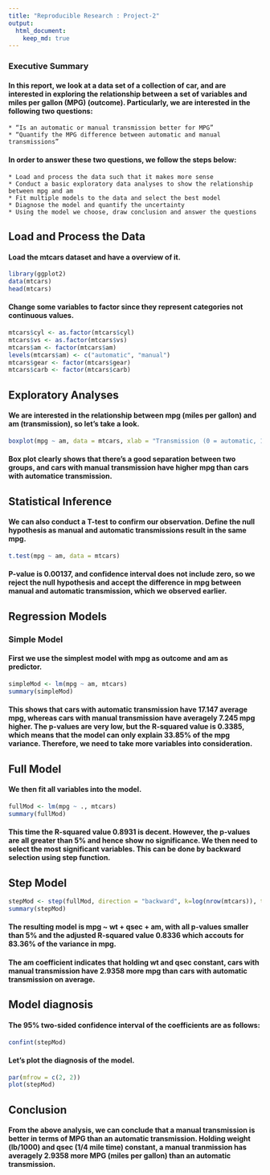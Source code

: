 ```yaml
---
title: "Reproducible Research : Project-2"
output: 
  html_document:
    keep_md: true
---
```


### Executive Summary

#### In this report, we look at a data set of a collection of car, and are interested in exploring the relationship between a set of variables and miles per gallon (MPG) (outcome). Particularly, we are interested in the following two questions:

    * “Is an automatic or manual transmission better for MPG”
    * “Quantify the MPG difference between automatic and manual transmissions”

#### In order to answer these two questions, we follow the steps below:

    * Load and process the data such that it makes more sense
    * Conduct a basic exploratory data analyses to show the relationship between mpg and am
    * Fit multiple models to the data and select the best model
    * Diagnose the model and quantify the uncertainty
    * Using the model we choose, draw conclusion and answer the questions

## Load and Process the Data

#### Load the mtcars dataset and have a overview of it.
```r
library(ggplot2)
data(mtcars)
head(mtcars)
```
#### Change some variables to factor since they represent categories not continuous values.
```r
mtcars$cyl <- as.factor(mtcars$cyl)
mtcars$vs <- as.factor(mtcars$vs)
mtcars$am <- factor(mtcars$am)
levels(mtcars$am) <- c("automatic", "manual")
mtcars$gear <- factor(mtcars$gear)
mtcars$carb <- factor(mtcars$carb)
```
## Exploratory Analyses
#### We are interested in the relationship between mpg (miles per gallon) and am (transmission), so let’s take a look.


```r
boxplot(mpg ~ am, data = mtcars, xlab = "Transmission (0 = automatic, 1 = manual)")
```


#### Box plot clearly shows that there’s a good separation between two groups, and cars with manual transmission have higher mpg than cars with automatice transmission.

## Statistical Inference

#### We can also conduct a T-test to confirm our observation. Define the null hypothesis as manual and automatic transmissions result in the same mpg.

```r
t.test(mpg ~ am, data = mtcars)
```
#### P-value is 0.00137, and confidence interval does not include zero, so we reject the null hypothesis and accept the difference in mpg between manual and automatic transmission, which we observed earlier.
## Regression Models
### Simple Model

#### First we use the simplest model with mpg as outcome and am as predictor.

```r
simpleMod <- lm(mpg ~ am, mtcars)
summary(simpleMod)
```


#### This shows that cars with automatic transmission have 17.147 average mpg, whereas cars with manual transmission have averagely 7.245 mpg higher. The p-values are very low, but the R-squared value is 0.3385, which means that the model can only explain 33.85% of the mpg variance. Therefore, we need to take more variables into consideration.

## Full Model

#### We then fit all variables into the model.
```r
fullMod <- lm(mpg ~ ., mtcars)
summary(fullMod)
```
#### This time the R-squared value 0.8931 is decent. However, the p-values are all greater than 5% and hence show no significance. We then need to select the most significant variables. This can be done by backward selection using step function.

## Step Model
```r
stepMod <- step(fullMod, direction = "backward", k=log(nrow(mtcars)), trace = F)
summary(stepMod)
```


#### The resulting model is mpg ~ wt + qsec + am, with all p-values smaller than 5% and the adjusted R-squared value 0.8336 which accouts for 83.36% of the variance in mpg.

#### The am coefficient indicates that holding wt and qsec constant, cars with manual transmission have 2.9358 more mpg than cars with automatic transmission on average.

## Model diagnosis

#### The 95% two-sided confidence interval of the coefficients are as follows:
```r
confint(stepMod)
```

#### Let’s plot the diagnosis of the model.
```r
par(mfrow = c(2, 2))
plot(stepMod)
```

## Conclusion

#### From the above analysis, we can conclude that a manual transmission is better in terms of MPG than an automatic transmission. Holding weight (lb/1000) and qsec (1/4 mile time) constant, a manual tranmission has averagely 2.9358 more MPG (miles per gallon) than an automatic transmission.